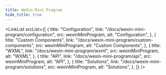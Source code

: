```yaml
---
title: WeXin Mini Program
hide_title: true
---
```



<FeatureIcon
  src={wexinMiniProgram}
  alt="WeXin Mini Program"
  title="WeXin Mini Program"
/>
<LinkList
  srcList={[
    {
      title: "Configuration",
      link: "/docs/wexin-mini-program/configuration",
      src: wexinMiniProgram,
      alt: "Configuration",
    },
    {
      title: "Custom Components",
      link: "/docs/wexin-mini-program/custom-components",
      src: wexinMiniProgram,
      alt: "Custom Components",
    },
    {
      title: "WXML",
      link: "/docs/wexin-mini-program/wxml",
      src: wexinMiniProgram,
      alt: "WXML",
    },
    {
      title: "API",
      link: "/docs/wexin-mini-program/api",
      src: wexinMiniProgram,
      alt: "API",
    },
    {
      title: "Solutions",
      link: "/docs/wexin-mini-program/solutions",
      src: wexinMiniProgram,
      alt: "Solutions",
    },
  ]}
/>
